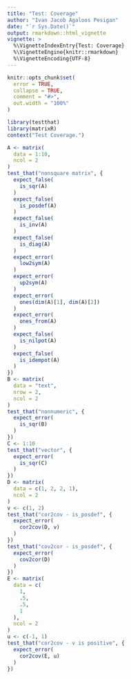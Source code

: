 ```yaml
---
title: "Test: Coverage"
author: "Ivan Jacob Agaloos Pesigan"
date: "`r Sys.Date()`"
output: rmarkdown::html_vignette
vignette: >
  %\VignetteIndexEntry{Test: Coverage}
  %\VignetteEngine{knitr::rmarkdown}
  %\VignetteEncoding{UTF-8}
---
```



```r
knitr::opts_chunk$set(
  error = TRUE,
  collapse = TRUE,
  comment = "#>",
  out.width = "100%"
)
```



```r
library(testthat)
library(matrixR)
context("Test Coverage.")
```



```r
A <- matrix(
  data = 1:10,
  ncol = 2
)
test_that("nonsquare matrix", {
  expect_false(
    is_sqr(A)
  )
  expect_false(
    is_posdef(A)
  )
  expect_false(
    is_inv(A)
  )
  expect_false(
    is_diag(A)
  )
  expect_error(
    low2sym(A)
  )
  expect_error(
    up2sym(A)
  )
  expect_error(
    ones(dim(A)[1], dim(A)[2])
  )
  expect_error(
    ones_from(A)
  )
  expect_false(
    is_nilpot(A)
  )
  expect_false(
    is_idempot(A)
  )
})
B <- matrix(
  data = "text",
  nrow = 2,
  ncol = 2
)
test_that("nonnumeric", {
  expect_error(
    is_sqr(B)
  )
})
C <- 1:10
test_that("vector", {
  expect_error(
    is_sqr(C)
  )
})
D <- matrix(
  data = c(1, 2, 2, 1),
  ncol = 2
)
v <- c(1, 2)
test_that("cor2cov - is_posdef", {
  expect_error(
    cor2cov(D, v)
  )
})
test_that("cov2cor - is_posdef", {
  expect_error(
    cov2cor(D)
  )
})
E <- matrix(
  data = c(
    1,
    .5,
    .5,
    1
  ),
  ncol = 2
)
u <- c(-1, 1)
test_that("cor2cov - v is positive", {
  expect_error(
    cor2cov(E, u)
  )
})
```

